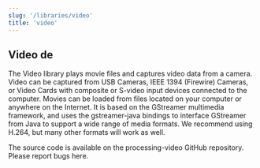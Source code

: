 ```yaml
---
slug: '/libraries/video'
title: 'video'
---
```


## Video de

The Video library plays movie files and captures video data from a camera. Video can be captured from USB Cameras, IEEE 1394 (Firewire) Cameras, or Video Cards with composite or S-video input devices connected to the computer. Movies can be loaded from files located on your computer or anywhere on the Internet. It is based on the GStreamer multimedia framework, and uses the gstreamer-java bindings to interface GStreamer from Java to support a wide range of media formats. We recommend using H.264, but many other formats will work as well.

The source code is available on the processing-video GitHub repository. Please report bugs here.
